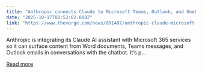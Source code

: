```yaml
---
title: "Anthropic connects Claude to Microsoft Teams, Outlook, and OneDrive"
date: "2025-10-17T08:53:02.000Z"
link: "https://www.theverge.com/news/801487/anthropic-claude-microsoft-365-connector-ai"
---
```


Anthropic is integrating its Claude AI assistant with Microsoft 365 services so it can surface content from Word documents, Teams messages, and Outlook emails in conversations with the chatbot. It’s p...

[Read more](https://www.theverge.com/news/801487/anthropic-claude-microsoft-365-connector-ai)
